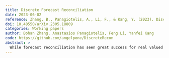 ```yaml
---
title: Discrete Forecast Reconciliation
date: 2023-06-02
reference: Zhang, B., Panagiotelis, A., Li, F., & Kang, Y. (2023). Discrete forecast reconciliation. arXiv.
doi: 10.48550/arXiv.2305.18809
categories: Working papers
author: Bohan Zhang, Anastasios Panagiotelis, Feng Li, Yanfei Kang
code: https://github.com/angelpone/DiscreteRecon
abstract: >
  While forecast reconciliation has seen great success for real valued data, the method has not yet been comprehensively extended to the discrete case. This paper defines and develops a formal discrete forecast reconciliation framework based on optimising scoring rules using quadratic programming. The proposed framework produces coherent joint probabilistic forecasts for count hierarchical time series. Two discrete reconciliation algorithms are proposed and compared to generalisations of the top-down and bottom-up approaches to count data. Two simulation experiments and two empirical examples are conducted to validate that the proposed reconciliation algorithms improve forecast accuracy. The empirical applications are to forecast criminal offences in Washington D.C. and the exceedance of thresholds in age-specific mortality rates in Australia. Compared to the top-down and bottom-up approaches, the proposed framework shows superior performance in both simulations and empirical studies.
---
```

